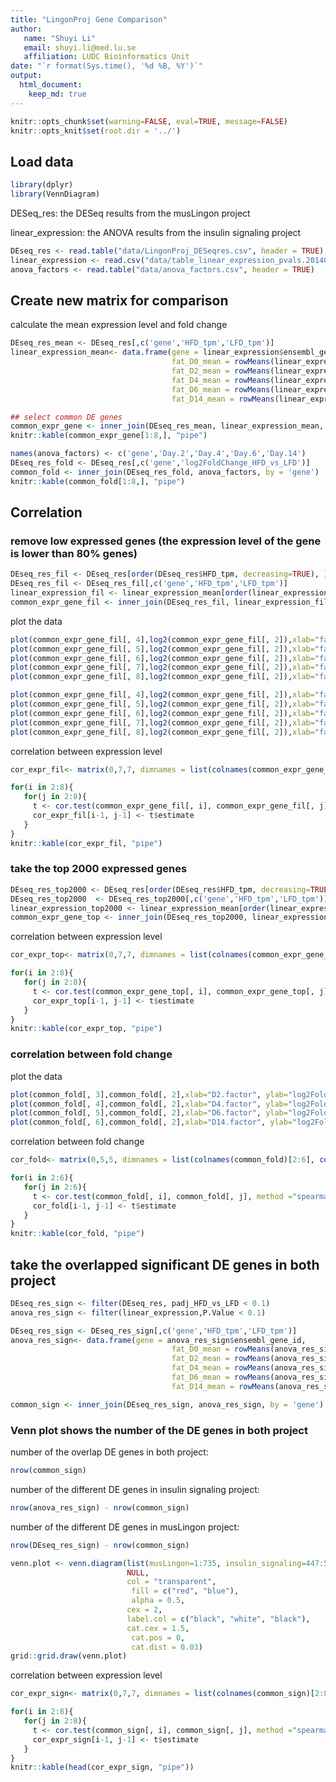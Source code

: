 ```yaml
---
title: "LingonProj Gene Comparison"
author:
   name: "Shuyi Li"
   email: shuyi.li@med.lu.se
   affiliation: LUDC Bioinformatics Unit
date: "`r format(Sys.time(), '%d %B, %Y')`"
output:
  html_document:
    keep_md: true
---
```


```r
knitr::opts_chunk$set(warning=FALSE, eval=TRUE, message=FALSE)
knitr::opts_knit$set(root.dir = '../')
```

## Load data
```r
library(dplyr)
library(VennDiagram)
```

DESeq_res: the DESeq results from the musLingon project

linear_expression: the ANOVA results from the insulin signaling project

```r
DEseq_res <- read.table("data/LingonProj_DESeqres.csv", header = TRUE)
linear_expression <- read.csv("data/table_linear_expression_pvals.20140702.csv",header = TRUE)
anova_factors <- read.table("data/anova_factors.csv", header = TRUE)
```

## Create new matrix for comparison

calculate the mean expression level and fold change

```r
DEseq_res_mean <- DEseq_res[,c('gene','HFD_tpm','LFD_tpm')]
linear_expression_mean<- data.frame(gene = linear_expression$ensembl_gene_id, 
                                    fat_D0_mean = rowMeans(linear_expression[, c(11:14)]),
                                    fat_D2_mean = rowMeans(linear_expression[, c(15:18)]),
                                    fat_D4_mean = rowMeans(linear_expression[, c(19:22)]),
                                    fat_D6_mean = rowMeans(linear_expression[, c(23:26)]),
                                    fat_D14_mean = rowMeans(linear_expression[, c(27:30)]))

## select common DE genes
common_expr_gene <- inner_join(DEseq_res_mean, linear_expression_mean, by = 'gene')
knitr::kable(common_expr_gene[1:8,], "pipe")

names(anova_factors) <- c('gene','Day.2','Day.4','Day.6','Day.14')
DEseq_res_fold <- DEseq_res[,c('gene','log2FoldChange_HFD_vs_LFD')]
common_fold <- inner_join(DEseq_res_fold, anova_factors, by = 'gene')
knitr::kable(common_fold[1:8,], "pipe")
```

## Correlation


### remove low expressed genes (the expression level of the gene is lower than 80% genes)

```r
DEseq_res_fil <- DEseq_res[order(DEseq_res$HFD_tpm, decreasing=TRUE), ][1:(54347*0.8), ]
DEseq_res_fil <- DEseq_res_fil[,c('gene','HFD_tpm','LFD_tpm')]
linear_expression_fil <- linear_expression_mean[order(linear_expression_mean$fat_D4_mean, decreasing=TRUE), ][1:(39179*0.45), ]
common_expr_gene_fil <- inner_join(DEseq_res_fil, linear_expression_fil, by = 'gene')
```

plot the data

```r
plot(common_expr_gene_fil[, 4],log2(common_expr_gene_fil[, 2]),xlab="fat_D0_mean", ylab="HFD_tpm")
plot(common_expr_gene_fil[, 5],log2(common_expr_gene_fil[, 2]),xlab="fat_D2_mean", ylab="HFD_tpm")
plot(common_expr_gene_fil[, 6],log2(common_expr_gene_fil[, 2]),xlab="fat_D4_mean", ylab="HFD_tpm")
plot(common_expr_gene_fil[, 7],log2(common_expr_gene_fil[, 2]),xlab="fat_D6_mean", ylab="HFD_tpm")
plot(common_expr_gene_fil[, 8],log2(common_expr_gene_fil[, 2]),xlab="fat_D14_mean", ylab="HFD_tpm")

plot(common_expr_gene_fil[, 4],log2(common_expr_gene_fil[, 2]),xlab="fat_D0_mean", ylab="LFD_tpm")
plot(common_expr_gene_fil[, 5],log2(common_expr_gene_fil[, 2]),xlab="fat_D2_mean", ylab="LFD_tpm")
plot(common_expr_gene_fil[, 6],log2(common_expr_gene_fil[, 2]),xlab="fat_D4_mean", ylab="LFD_tpm")
plot(common_expr_gene_fil[, 7],log2(common_expr_gene_fil[, 2]),xlab="fat_D6_mean", ylab="LFD_tpm")
plot(common_expr_gene_fil[, 8],log2(common_expr_gene_fil[, 2]),xlab="fat_D14_mean", ylab="LFD_tpm")

```

correlation between expression level

```r
cor_expr_fil<- matrix(0,7,7, dimnames = list(colnames(common_expr_gene_fil)[2:8], colnames(common_expr_gene_fil)[2:8]))

for(i in 2:8){
   for(j in 2:8){
     t <- cor.test(common_expr_gene_fil[, i], common_expr_gene_fil[, j], method ="spearman", exact = FALSE)
     cor_expr_fil[i-1, j-1] <- t$estimate
   }
}
knitr::kable(cor_expr_fil, "pipe")

```


### take the top 2000 expressed genes


```r
DEseq_res_top2000 <- DEseq_res[order(DEseq_res$HFD_tpm, decreasing=TRUE), ][1:2000, ]
DEseq_res_top2000  <- DEseq_res_top2000[,c('gene','HFD_tpm','LFD_tpm')]
linear_expression_top2000 <- linear_expression_mean[order(linear_expression_mean$fat_D4_mean, decreasing=TRUE), ][1:2000, ]
common_expr_gene_top <- inner_join(DEseq_res_top2000, linear_expression_top2000, by = 'gene')

```

correlation between expression level

```r
cor_expr_top<- matrix(0,7,7, dimnames = list(colnames(common_expr_gene_top)[2:8], colnames(common_expr_gene_top)[2:8]))

for(i in 2:8){
   for(j in 2:8){
     t <- cor.test(common_expr_gene_top[, i], common_expr_gene_top[, j], method ="spearman", exact = FALSE)
     cor_expr_top[i-1, j-1] <- t$estimate
   }
}
knitr::kable(cor_expr_top, "pipe")
```

### correlation between fold change

plot the data

```r
plot(common_fold[, 3],common_fold[, 2],xlab="D2.factor", ylab="log2FoldChange_HFD_vs_LFD")
plot(common_fold[, 4],common_fold[, 2],xlab="D4.factor", ylab="log2FoldChange_HFD_vs_LFD")
plot(common_fold[, 5],common_fold[, 2],xlab="D6.factor", ylab="log2FoldChange_HFD_vs_LFD")
plot(common_fold[, 6],common_fold[, 2],xlab="D14.factor", ylab="log2FoldChange_HFD_vs_LFD")

```
correlation between fold change

```r
cor_fold<- matrix(0,5,5, dimnames = list(colnames(common_fold)[2:6], colnames(common_fold)[2:6]))

for(i in 2:6){
   for(j in 2:6){
     t <- cor.test(common_fold[, i], common_fold[, j], method ="spearman", exact = FALSE)
     cor_fold[i-1, j-1] <- t$estimate
   }
}
knitr::kable(cor_fold, "pipe")
```



## take the overlapped significant DE genes in both project

```r
DEseq_res_sign <- filter(DEseq_res, padj_HFD_vs_LFD < 0.1)
anova_res_sign <- filter(linear_expression,P.Value < 0.1)

DEseq_res_sign <- DEseq_res_sign[,c('gene','HFD_tpm','LFD_tpm')]
anova_res_sign<- data.frame(gene = anova_res_sign$ensembl_gene_id, 
                                    fat_D0_mean = rowMeans(anova_res_sign[, c(11:14)]),
                                    fat_D2_mean = rowMeans(anova_res_sign[, c(15:18)]),
                                    fat_D4_mean = rowMeans(anova_res_sign[, c(19:22)]),
                                    fat_D6_mean = rowMeans(anova_res_sign[, c(23:26)]),
                                    fat_D14_mean = rowMeans(anova_res_sign[, c(27:30)]))

common_sign <- inner_join(DEseq_res_sign, anova_res_sign, by = 'gene')

```

### Venn plot shows the number of the DE genes in both project


number of the overlap DE genes in both project:
```r
nrow(common_sign)
```
number of the different DE genes in insulin signaling project:
```r
nrow(anova_res_sign) - nrow(common_sign)
```
number of the different DE genes in musLingon project:
```r
nrow(DEseq_res_sign) - nrow(common_sign)
```
```r
venn.plot <- venn.diagram(list(musLingon=1:735, insulin_signaling=447:5292),
                          NULL,
                          col = "transparent",
	                       fill = c("red", "blue"),
	                       alpha = 0.5,
                          cex = 2,
                          label.col = c("black", "white", "black"),
                          cat.cex = 1.5,
	                       cat.pos = 0,
	                       cat.dist = 0.03)
grid::grid.draw(venn.plot)
```


correlation between expression level

```r
cor_expr_sign<- matrix(0,7,7, dimnames = list(colnames(common_sign)[2:8], colnames(common_sign)[2:8]))

for(i in 2:8){
   for(j in 2:8){
     t <- cor.test(common_sign[, i], common_sign[, j], method ="spearman", exact = FALSE)
     cor_expr_sign[i-1, j-1] <- t$estimate
   }
}
knitr::kable(head(cor_expr_sign, "pipe"))
```
